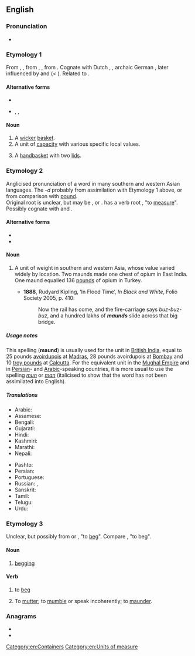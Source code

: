 ==English==

===Pronunciation===
* {{a|UK}} {{IPA|/mɔːnd/|lang=en}}

===Etymology 1===
From {{etyl|enm|en}} {{m|enm|maunde}}, {{m|enm|mande}}, from {{etyl|ang|en}} {{m|ang|mand}}, {{m|ang|mond||basket}}, from {{etyl|gem-pro|en}} {{m|gem-pro|*mandō||basket}}. Cognate with Dutch {{m|nl|mand}}, {{cog|nds|mande}}, archaic German {{m|de|Mande}}, later influenced by {{etyl|xno|en}} and {{etyl|frm|en}} {{m|frm|mande}} (< {{etyl|gem|en}}). Related to {{l|en|mannequin}}.

====Alternative forms====
* {{l|en|mand}}
* {{l|en|mande}}, {{l|en|mawn}}, {{l|en|mond}} {{qualifier|Scotland}}

====Noun====
{{en-noun}}

# A [[wicker]] [[basket]].
# A unit of [[capacity]] with various specific local values.
# {{lb|en|regional}} A [[handbasket]] with two [[lid]]s.

===Etymology 2===
{{wikipedia}}
Anglicised pronunciation of a word in many southern and western Asian languages. The ''-d'' probably from assimilation with Etymology 1 above, or from comparison with [[pound]].<br>
Original root is unclear, but may be {{etyl|ar|en}} {{m|ar|مَنّ}}, {{etyl|fa|en}} {{m|fa|من|tr=man|sc=fa-Arab}} or {{etyl|sa|en}} {{m|sa|मानः|tr=man|sc=Deva}}. {{etyl|sa|en}} has a verb root {{m|sa|मा|tr=ma-|sc=Deva}}, "to [[measure]]".<br>
Possibly cognate with {{etyl|he|en}} {{m|he|מנה|tr=maneh|sc=Hebr}} and {{etyl|grc|en}} {{m|grc|μνᾶ||mina}}.

====Alternative forms====
* {{l|en|mun}}
* {{l|en|man}}

====Noun====
{{en-noun}}

# {{lb|en|historical}} A unit of weight in southern and western Asia, whose value varied widely by location. Two maunds made one chest of opium in East India. One maund equalled 136 [[pound]]s of opium in Turkey.
#* '''1888''', Rudyard Kipling, ‘In Flood Time’, ''In Black and White'', Folio Society 2005, p. 410:
#*: Now the rail has come, and the fire-carriage says ''buz-buz-buz'', and a hundred lakhs of '''''maunds''''' slide across that big bridge.

=====Usage notes=====
This spelling ('''maund''') is usually used for the unit in [[British India]], equal to 25&nbsp;pounds [[avoirdupois]] at [[Madras]], 28&nbsp;pounds avoirdupois at [[Bombay]] and 10&nbsp;[[troy pound]]s at [[Calcutta]]. For the equivalent unit in the [[W:Mughal Empire|Mughal Empire]] and in [[Persian]]- and [[Arabic]]-speaking countries, it is more usual to use the spelling ''[[mun]]'' or ''[[man]]'' (italicised to show that the word has not been assimilated into English).

=====Translations=====
{{trans-top|unit of mass}}
* Arabic: {{t+|ar|مَنّ}}
* Assamese: {{t|as|মোন|tr=mûn|sc=Beng}}
* Bengali: {{t+|bn|মন|tr=mana|sc=Beng}}
* Gujarati: {{t+|gu|મણ|sc=Gujr}}
* Hindi: {{t+|hi|मन|m|tr=man|sc=Deva}}
* Kashmiri: {{t|ks|मन्|m|tr=mana|sc=Deva}}
* Marathi: {{t|mr|मण|tr=maṇa|sc=Deva}}
* Nepali: {{t|ne|मन्|tr=mana|sc=Deva}}
{{trans-mid}}
* Pashto: {{t+|ps|من|m|tr=man|sc=ps-Arab}}
* Persian: {{t+|fa|من|tr=man|sc=fa-Arab}}
* Portuguese: {{t+|pt|mane|m}}
* Russian: {{t+|ru|ман|m}}, {{t|ru|ма́унд|m}}
* Sanskrit: {{t+|sa|मानः|tr=man|sc=Deva}}
* Tamil: {{t+|ta|மடங்கு|sc=Taml}}
* Telugu: {{t+|te|మణుగు|sc=Telu}}
* Urdu: {{t+|ur|من|m|tr=man|sc=ur-Arab}}
{{trans-bottom}}

===Etymology 3===
Unclear, but possibly from {{etyl|fr|en}} {{m|fr|mendier}} or {{m|fr|quémander}}, "to [[beg]]". Compare {{etyl|rom|en}} {{m|rom|mang}}, "to beg".

====Noun====
{{en-noun|-}}

# {{lb|en|archaic}} [[begging]]

====Verb====
{{en-verb}}

# {{lb|en|archaic}} to [[beg]]
#: {{rfquotek|Beaumont and Fletcher}}
# {{lb|en|obsolete}} To [[mutter]]; to [[mumble]] or speak incoherently; to [[maunder]].

===Anagrams===
* {{l|en|dunam}}
* {{l|en|undam}}

[[Category:en:Containers]]
[[Category:en:Units of measure]]